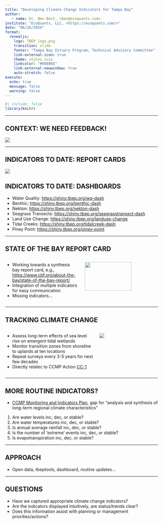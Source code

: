 ```yaml
---
title: "Developing Climate Change Indicators for Tampa Bay"
author: 
   - name: Dr. Ben Best, <ben@ecoquants.com>
institute: "EcoQuants, LLC, <https://ecoquants.com/>"
date: "06/26/2024"
format:
  revealjs:
    logo: TBEP_logo.png
    transition: slide
    footer: "Tampa Bay Estuary Program, Technical Advisory Committee"
    link-external-icon: true
    theme: styles.scss
    linkcolor: "#00806E"
    link-external-newwindow: true
    auto-stretch: false
execute:
  echo: true
  message: false
  warning: false
---
```


```r
#| include: false
library(knitr)
```

------------------------------------------------------------------------

## CONTEXT: WE NEED FEEDBACK!

![](tbepboard.png){fig-align="center"}

------------------------------------------------------------------------

## INDICATORS TO DATE: REPORT CARDS

![](reportcard.png){fig-align="center"}

## INDICATORS TO DATE: DASHBOARDS

* Water Quality: <https://shiny.tbep.org/wq-dash>
* Benthic: <https://shiny.tbep.org/benthic-dash>
* Nekton: <https://shiny.tbep.org/nekton-dash>
* Seagrass Transects: <https://shiny.tbep.org/seagrasstransect-dash>
* Land Use Change: <https://shiny.tbep.org/landuse-change>
* Tidal Creeks: <https://shiny.tbep.org/tidalcreek-dash>
* Piney Point: <https://shiny.tbep.org/piney-point>

------------------------------------------------------------------------

## STATE OF THE BAY REPORT CARD

:::: columns
::: {.column width="50%"}

* Working towards a synthesis bay report card, e.g., <https://www.cbf.org/about-the-bay/state-of-the-bay-report/>
* Integration of multiple indicators for easy communication
* Missing indicators...

:::

::: {.column width="50%"}
![](complete.png){width=80%}
:::

::::

------------------------------------------------------------------------

## TRACKING CLIMATE CHANGE

::: columns
::: {.column width="60%"}
-   Assess long-term effects of sea level rise on emergent tidal wetlands
-   Monitor transition zones from shoreline to uplands at ten locations
-   Repeat surveys every 3-5 years for next few decades
-   Directly relatec to CCMP Action [CC-1](https://tbep-tech.github.io/ccmp/docs/communities/cc1.html)
:::

::: {.column width="40%"}
![](sitemap.jpg)
:::
:::

------------------------------------------------------------------------

## MORE ROUTINE INDICATORS?

- [CCMP Monitoring and Indicators Plan](https://drive.google.com/file/d/1H8_zpDT56m6fEGDlRNbRRoE3-tHYF7lH/view), gap for "analysis and synthesis of long-term regional climate characteristics"

::: {.callout-note .my-callout title="Relevant questions:"}
1. Are water levels inc, dec, or stable?
1. Are water temperatures inc, dec, or stable?
1. Is annual average rainfall inc, dec, or stable?
1. Is the number of ‘extreme’ events inc, dec, or stable?
1. Is evapotranspiration inc, dec, or stable?
:::

------------------------------------------------------------------------

## APPROACH

-   Open data, tbeptools, dashboard, routine updates...

------------------------------------------------------------------------

## QUESTIONS

-   Have we captured appropriate climate change indicators? 
-   Are the indicators displayed intuitively, are status/trends clear?
-   Does this information assist with planning or management priorities/actions?
